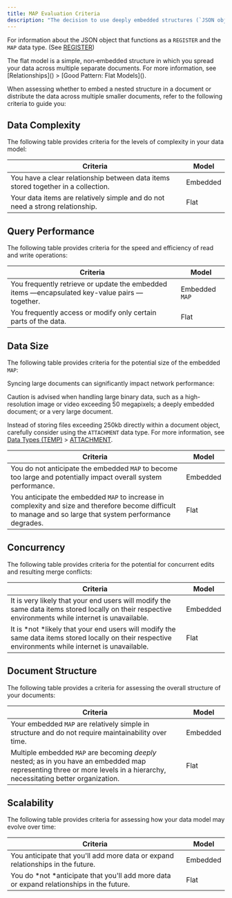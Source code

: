 ---
title: MAP Evaluation Criteria
description: "The decision to use deeply embedded structures (`JSON object` and `MAP`) in a single document or opt for a *flat model* instead depends on your specific requirements, relationships between data, and tolerance for certain tradeoffs."
---

For information about the JSON object that functions as a `REGISTER` and the `MAP` data type. (See [REGISTER]())


<Info>
  The flat model is a simple, non‑embedded structure in which you spread your data across multiple separate documents. For more information, see [Relationships]() > [Good Pattern: Flat Models]().
</Info>

When assessing whether to embed a nested structure in a document or distribute the data across multiple smaller documents, refer to the following criteria to guide you:

<CardGroup>
<Card title="Data Complexity" icon="square-1" href="/best-practices/map-evaluation-criteria#data-complexity" iconType="solid" horizontal/>

<Card title="Query Performance" icon="square-2" href="/best-practices/map-evaluation-criteria#query-performance" iconType="solid" horizontal/>

<Card title="Data Size" icon="square-3" href="/best-practices/map-evaluation-criteria#data-size" iconType="solid" horizontal/>

<Card title="Concurrency" icon="square-4" href="/best-practices/map-evaluation-criteria#concurrency" iconType="solid" horizontal/>

<Card title="Document Structure" icon="square-5" href="/best-practices/map-evaluation-criteria#document-structure" iconType="solid" horizontal/>

<Card title="Scalability" icon="square-6" href="/best-practices/map-evaluation-criteria#scalability" iconType="solid" horizontal/>

</CardGroup>

## Data Complexity

The following table provides criteria for the levels of complexity in your data model:

| **Criteria**                                                                      | **Model** |
| --------------------------------------------------------------------------------- | --------- |
| You have a clear relationship between data items stored together in a collection. | Embedded  |
| Your data items are relatively simple and do not need a strong relationship.      | Flat      |

## Query Performance

The following table provides criteria for the speed and efficiency of read and write operations:

| **Criteria**                                                                                   | **Model**      |
| ---------------------------------------------------------------------------------------------- | -------------- |
| You frequently retrieve or update the embedded items —encapsulated key-value pairs — together. | Embedded `MAP` |
| You frequently access or modify only certain parts of the data.                                | Flat           |

## Data Size

The following table provides criteria for the potential size of the embedded `MAP`:


Syncing large documents can significantly impact network performance:

Caution is advised when handling large binary data, such as a high-resolution image or video exceeding 50 megapixels; a deeply embedded document; or a very large document.

Instead of storing files exceeding 250kb directly within a document object, carefully consider using the `ATTACHMENT` data type. For more information, see [Data Types (TEMP)]() > [ATTACHMENT]().


| **Criteria**                                                                                                                                                  | **Model** |
| ------------------------------------------------------------------------------------------------------------------------------------------------------------- | --------- |
| You do not anticipate the embedded `MAP` to become too large and potentially impact overall system performance.                                               | Embedded  |
| You anticipate the embedded `MAP` to increase in complexity and size and therefore become difficult to manage and so large that system performance degrades.  | Flat      |

## Concurrency

The following table provides criteria for the potential for concurrent edits and resulting merge conflicts:

| **Criteria**                                                                                                                                          | **Model** |
| ----------------------------------------------------------------------------------------------------------------------------------------------------- | --------- |
| It is very likely that your end users will modify the same data items stored locally on their respective environments while internet is unavailable.  | Embedded  |
| It is *not *likely that your end users will modify the same data items stored locally on their respective environments while internet is unavailable. | Flat      |

## Document Structure

The following table provides a criteria for assessing the overall structure of your documents:

| **Criteria**                                                                                                                                                               | **Model** |
| -------------------------------------------------------------------------------------------------------------------------------------------------------------------------- | --------- |
| Your embedded `MAP` are relatively simple in structure and do not require maintainability over time.                                                                       | Embedded  |
| Multiple embedded `MAP` are becoming *deeply* nested; as in you have an embedded map representing three or more levels in a hierarchy, necessitating better organization.  | Flat      |

## Scalability

The following table provides criteria for assessing how your data model may evolve over time:

| **Criteria**                                                                              | **Model** |
| ----------------------------------------------------------------------------------------- | --------- |
| You anticipate that you'll add more data or expand relationships in the future.           | Embedded  |
| You do *not *anticipate that you'll add more data or expand relationships in the future.  | Flat      |

